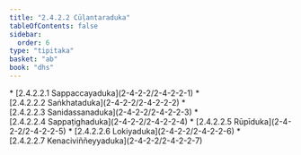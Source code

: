 ```yaml
---
title: "2.4.2.2 Cūḷantaraduka"
tableOfContents: false
sidebar:
  order: 6
type: "tipitaka"
basket: "ab"
book: "dhs"
---
```



<DynamicBreadcrumb />



<TableOfContents book="dhs" section="2.4.2.2">
* [2.4.2.2.1 Sappaccayaduka](2-4-2-2/2-4-2-2-1)
* [2.4.2.2.2 Saṅkhataduka](2-4-2-2/2-4-2-2-2)
* [2.4.2.2.3 Sanidassanaduka](2-4-2-2/2-4-2-2-3)
* [2.4.2.2.4 Sappaṭighaduka](2-4-2-2/2-4-2-2-4)
* [2.4.2.2.5 Rūpīduka](2-4-2-2/2-4-2-2-5)
* [2.4.2.2.6 Lokiyaduka](2-4-2-2/2-4-2-2-6)
* [2.4.2.2.7 Kenaciviññeyyaduka](2-4-2-2/2-4-2-2-7)
</TableOfContents>
